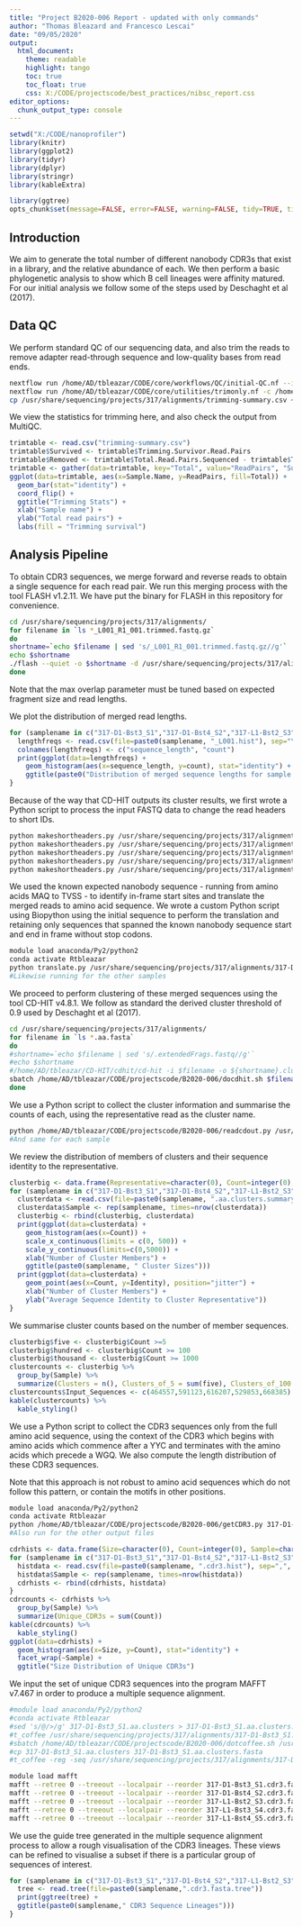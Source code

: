 ---
title: "Project B2020-006 Report - updated with only commands"
author: "Thomas Bleazard and Francesco Lescai"
date: "09/05/2020"
output:
  html_document:
    theme: readable
    highlight: tango
    toc: true
    toc_float: true
    css: X:/CODE/projectscode/best_practices/nibsc_report.css
editor_options:
  chunk_output_type: console
---

```{r, echo=FALSE, message=FALSE, error=FALSE, warning=FALSE}
setwd("X:/CODE/nanoprofiler")
library(knitr)
library(ggplot2)
library(tidyr)
library(dplyr)
library(stringr)
library(kableExtra)

library(ggtree)
opts_chunk$set(message=FALSE, error=FALSE, warning=FALSE, tidy=TRUE, tidy.opts=list(blank=FALSE), cache=TRUE, cache.lazy = FALSE, echo = FALSE,  results = 'asis', fig.pos='H', fig.wide=TRUE)
```

## Introduction

We aim to generate the total number of different nanobody CDR3s that exist in a library, and the relative abundance of each. We then perform a basic phylogenetic analysis to show which B cell lineages were affinity matured. For our initial analysis we follow some of the steps used by Deschaght et al (2017).

## Data QC

We perform standard QC of our sequencing data, and also trim the reads to remove adapter read-through sequence and low-quality bases from read ends.

```{bash, eval=FALSE}
nextflow run /home/AD/tbleazar/CODE/core/workflows/QC/initial-QC.nf --indir /usr/share/sequencing/projects/317/raw_data --qcdir /usr/share/sequencing/projects/317/qc
nextflow run /home/AD/tbleazar/CODE/core/utilities/trimonly.nf -c /home/AD/tbleazar/CODE/core/workflows/nextflow.config -w /home/AD/tbleazar/nextwork --reads /usr/share/sequencing/projects/317/raw_data --trimoutdir /usr/share/sequencing/projects/317/alignments
cp /usr/share/sequencing/projects/317/alignments/trimming-summary.csv ~CODE/nanoprofiler
```

We view the statistics for trimming here, and also check the output from MultiQC.

```{R trimstats}
trimtable <- read.csv("trimming-summary.csv")
trimtable$Survived <- trimtable$Trimming.Survivor.Read.Pairs
trimtable$Removed <- trimtable$Total.Read.Pairs.Sequenced - trimtable$Trimming.Survivor.Read.Pairs
trimtable <- gather(data=trimtable, key="Total", value="ReadPairs", "Survived", "Removed")
ggplot(data=trimtable, aes(x=Sample.Name, y=ReadPairs, fill=Total)) +
  geom_bar(stat="identity") +
  coord_flip() +
  ggtitle("Trimming Stats") +
  xlab("Sample name") +
  ylab("Total read pairs") +
  labs(fill = "Trimming survival") 
```


## Analysis Pipeline

To obtain CDR3 sequences, we merge forward and reverse reads to obtain a single sequence for each read pair. We run this merging process with the tool FLASH v1.2.11. We have put the binary for FLASH in this repository for convenience.

```{bash , eval=FALSE}
cd /usr/share/sequencing/projects/317/alignments/
for filename in `ls *_L001_R1_001.trimmed.fastq.gz`
do
shortname=`echo $filename | sed 's/_L001_R1_001.trimmed.fastq.gz//g'`
echo $shortname
./flash --quiet -o $shortname -d /usr/share/sequencing/projects/317/alignments --max-overlap 300 ${shortname}_L001_R1_001.trimmed.fastq.gz ${shortname}_L001_R2_001.trimmed.fastq.gz
done
```

Note that the max overlap parameter must be tuned based on expected fragment size and read lengths.

We plot the distribution of merged read lengths.

```{r viewlengthdist}
for (samplename in c("317-D1-Bst3_S1","317-D1-Bst4_S2","317-L1-Bst2_S3","317-L1-Bst3_S4","317-L1-Bst4_S5")) {
  lengthfreqs <- read.csv(file=paste0(samplename, "_L001.hist"), sep="\t", header=FALSE)
  colnames(lengthfreqs) <- c("sequence_length", "count")
  print(ggplot(data=lengthfreqs) +
    geom_histogram(aes(x=sequence_length, y=count), stat="identity") +
    ggtitle(paste0("Distribution of merged sequence lengths for sample ",samplename)))
}
```

Because of the way that CD-HIT outputs its cluster results, we first wrote a Python script to process the input FASTQ data to change the read headers to short IDs.

```{bash, eval=FALSE}
python makeshortheaders.py /usr/share/sequencing/projects/317/alignments/317-D1-Bst3_S1_L001.extendedFrags.fastq /usr/share/sequencing/projects/317/alignments/317-D1-Bst3_S1_L001.relabel.fastq
python makeshortheaders.py /usr/share/sequencing/projects/317/alignments/317-D1-Bst4_S2_L001.extendedFrags.fastq /usr/share/sequencing/projects/317/alignments/317-D1-Bst4_S2_L001.relabel.fastq
python makeshortheaders.py /usr/share/sequencing/projects/317/alignments/317-L1-Bst2_S3_L001.extendedFrags.fastq /usr/share/sequencing/projects/317/alignments/317-L1-Bst2_S3_L001.relabel.fastq
python makeshortheaders.py /usr/share/sequencing/projects/317/alignments/317-L1-Bst3_S4_L001.extendedFrags.fastq /usr/share/sequencing/projects/317/alignments/317-L1-Bst3_S4_L001.relabel.fastq
python makeshortheaders.py /usr/share/sequencing/projects/317/alignments/317-L1-Bst4_S5_L001.extendedFrags.fastq /usr/share/sequencing/projects/317/alignments/317-L1-Bst4_S5_L001.relabel.fastq
```

We used the known expected nanobody sequence - running from amino acids MAQ to TVSS - to identify in-frame start sites and translate the merged reads to amino acid sequence. We wrote a custom Python script using Biopython using the initial sequence to perform the translation and retaining only sequences that spanned the known nanobody sequence start and end in frame without stop codons.

```{bash, eval=FALSE}
module load anaconda/Py2/python2
conda activate Rtbleazar
python translate.py /usr/share/sequencing/projects/317/alignments/317-D1-Bst3_S1_L001.relabel.fastq /usr/share/sequencing/projects/317/alignments/317-D1-Bst3_S1.aa.fasta > /usr/share/sequencing/projects/317/log/317-D1-Bst3_S1.translate &
#Likewise running for the other samples
```

We proceed to perform clustering of these merged sequences using the tool CD-HIT v4.8.1. We follow as standard the derived cluster threshold of 0.9 used by Deschaght et al (2017).

```{bash, eval=FALSE}
cd /usr/share/sequencing/projects/317/alignments/
for filename in `ls *.aa.fasta`
do
#shortname=`echo $filename | sed 's/.extendedFrags.fastq//g'`
#echo $shortname
#/home/AD/tbleazar/CD-HIT/cdhit/cd-hit -i $filename -o ${shortname}.clusters -c 0.9 -T 10 -M 50000
sbatch /home/AD/tbleazar/CODE/projectscode/B2020-006/docdhit.sh $filename
done
```

We use a Python script to collect the cluster information and summarise the counts of each, using the representative read as the cluster name. 

```{bash, eval=FALSE}
python /home/AD/tbleazar/CODE/projectscode/B2020-006/readcdout.py /usr/share/sequencing/projects/317/alignments/317-D1-Bst3_S1.aa.clusters.clstr /usr/share/sequencing/projects/317/analysis/317-D1-Bst3_S1.aa.clusters.summary
#And same for each sample
```

We review the distribution of members of clusters and their sequence identity to the representative.

```{R}
clusterbig <- data.frame(Representative=character(0), Count=integer(0), Identity=numeric(0), Sample=character(0))
for (samplename in c("317-D1-Bst3_S1","317-D1-Bst4_S2","317-L1-Bst2_S3","317-L1-Bst3_S4","317-L1-Bst4_S5")) {
  clusterdata <- read.csv(file=paste0(samplename, ".aa.clusters.summary"), sep=",", header=TRUE)
  clusterdata$Sample <- rep(samplename, times=nrow(clusterdata))
  clusterbig <- rbind(clusterbig, clusterdata)
  print(ggplot(data=clusterdata) +
    geom_histogram(aes(x=Count)) +
    scale_x_continuous(limits = c(0, 500)) +
    scale_y_continuous(limits=c(0,5000)) +
    xlab("Number of Cluster Members") +
    ggtitle(paste0(samplename, " Cluster Sizes")))
  print(ggplot(data=clusterdata) +
    geom_point(aes(x=Count, y=Identity), position="jitter") +
    xlab("Number of Cluster Members") +
    ylab("Average Sequence Identity to Cluster Representative"))
}
```

We summarise cluster counts based on the number of member sequences.

```{R}
clusterbig$five <- clusterbig$Count >=5
clusterbig$hundred <- clusterbig$Count >= 100
clusterbig$thousand <- clusterbig$Count >= 1000
clustercounts <- clusterbig %>%
  group_by(Sample) %>%
  summarize(Clusters = n(), Clusters_of_5 = sum(five), Clusters_of_100 = sum(hundred), Clusters_of_1000 = sum(thousand))
clustercounts$Input_Sequences <- c(464557,591123,616207,529853,668385) #Manually taken from log
kable(clustercounts) %>%
  kable_styling()
```

We use a Python script to collect the CDR3 sequences only from the full amino acid sequence, using the context of the CDR3 which begins with amino acids which commence after a YYC and terminates with the amino acids which precede a WGQ. We also compute the length distribution of these CDR3 sequences.

Note that this approach is not robust to amino acid sequences which do not follow this pattern, or contain the motifs in other positions.

```{bash, eval=FALSE}
module load anaconda/Py2/python2
conda activate Rtbleazar
python /home/AD/tbleazar/CODE/projectscode/B2020-006/getCDR3.py 317-D1-Bst3_S1.aa.clusters 317-D1-Bst3_S1.cdr3.fasta > 317-D1-Bst3_S1.cdr3.hist
#Also run for the other output files
```

```{R}
cdrhists <- data.frame(Size=character(0), Count=integer(0), Sample=character(0))
for (samplename in c("317-D1-Bst3_S1","317-D1-Bst4_S2","317-L1-Bst2_S3","317-L1-Bst3_S4","317-L1-Bst4_S5")) {
  histdata <- read.csv(file=paste0(samplename, ".cdr3.hist"), sep=",", header=TRUE)
  histdata$Sample <- rep(samplename, times=nrow(histdata))
  cdrhists <- rbind(cdrhists, histdata)
}
cdrcounts <- cdrhists %>%
  group_by(Sample) %>%
  summarize(Unique_CDR3s = sum(Count))
kable(cdrcounts) %>%
  kable_styling()
ggplot(data=cdrhists) +
  geom_histogram(aes(x=Size, y=Count), stat="identity") +
  facet_wrap(~Sample) +
  ggtitle("Size Distribution of Unique CDR3s")
```

We input the set of unique CDR3 sequences into the program MAFFT v7.467 in order to produce a multiple sequence alignment.

```{bash, eval=FALSE}
#module load anaconda/Py2/python2
#conda activate Rtbleazar
#sed 's/@/>/g' 317-D1-Bst3_S1.aa.clusters > 317-D1-Bst3_S1.aa.clusters.fasta
#t_coffee /usr/share/sequencing/projects/317/alignments/317-D1-Bst3_S1.aa.clusters.fasta -mode quickaln
#sbatch /home/AD/tbleazar/CODE/projectscode/B2020-006/dotcoffee.sh /usr/share/sequencing/projects/317/alignments/317-D1-Bst3_S1.aa.clusters.fasta
#cp 317-D1-Bst3_S1.aa.clusters 317-D1-Bst3_S1.aa.clusters.fasta
#t_coffee -reg -seq /usr/share/sequencing/projects/317/alignments/317-D1-Bst3_S1.aa.clusters -nseq 100 -tree mbed -method clustalo_msa -outfile /usr/share/sequencing/projects/317/alignments/317-D1-Bst3_S1.aln -outtree /usr/share/sequencing/projects/317/alignments/317-D1-Bst3_S1.mbed

module load mafft
mafft --retree 0 --treeout --localpair --reorder 317-D1-Bst3_S1.cdr3.fasta > 317-D1-Bst3_S1.cdr3.newick
mafft --retree 0 --treeout --localpair --reorder 317-D1-Bst4_S2.cdr3.fasta > 317-D1-Bst4_S2.cdr3.newick
mafft --retree 0 --treeout --localpair --reorder 317-L1-Bst2_S3.cdr3.fasta > 317-L1-Bst2_S3.cdr3.newick
mafft --retree 0 --treeout --localpair --reorder 317-L1-Bst3_S4.cdr3.fasta > 317-L1-Bst3_S4.cdr3.newick
mafft --retree 0 --treeout --localpair --reorder 317-L1-Bst4_S5.cdr3.fasta > 317-L1-Bst4_S5.cdr3.newick
```

We use the guide tree generated in the multiple sequence alignment process to allow a rough visualisation of the CDR3 lineages. These views can be refined to visualise a subset if there is a particular group of sequences of interest.

```{R}
for (samplename in c("317-D1-Bst3_S1","317-D1-Bst4_S2","317-L1-Bst2_S3","317-L1-Bst3_S4","317-L1-Bst4_S5")) {
  tree <- read.tree(file=paste0(samplename,".cdr3.fasta.tree"))
  print(ggtree(tree) +
  ggtitle(paste0(samplename," CDR3 Sequence Lineages")))
}
```





